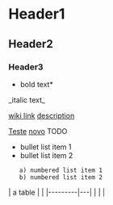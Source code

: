 = Header1 =
== Header2 ==
=== Header3 ===

*bold text*
_italic text_

[[wiki link]]
[[wiki link|description]]

[[Teste]]
[[novo]]
TODO
* bullet list item 1
* bullet list item 2
    a) numbered list item 1
    b) numbered list item 2

{{{python
def greet(s):
    print("Hello, " + s)
}}}

| a table |   |
|---------|---|
|         |   |
